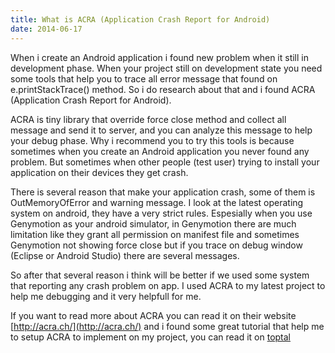 ```yaml
---
title: What is ACRA (Application Crash Report for Android) 
date: 2014-06-17
---
```


When i create an Android application i found new problem when it still in development phase. When your project still on development state you need some tools that help you to trace all error message that found on e.printStackTrace() method. So i do research about that and i found ACRA (Application Crash Report for Android).

ACRA is tiny library that override force close method and collect all message and send it to server, and you can analyze this message to help your debug phase. Why i recommend you to try this tools is because sometimes when you create an Android application you never found any problem. But sometimes when other people (test user) trying to install your application on their devices they get crash.

There is several reason that make your application crash, some of them is OutMemoryOfError and warning message. I look at the latest operating system on android, they have a very strict rules. Espesially when you use Genymotion as your android simulator, in Genymotion there are much limitation like they grant all permission on manifest file and sometimes Genymotion not showing force close but if you trace on debug window (Eclipse or Android Studio) there are several messages.

So after that several reason i think will be better if we used some system that reporting any crash problem on app. I used ACRA to my latest project to help me debugging and it very helpfull for me.

If you want to read more about ACRA you can read it on their website [http://acra.ch/](http://acra.ch/) and i found some great tutorial that help me to setup ACRA to implement on my project, you can read it on [toptal](http://www.toptal.com/android/automated-android-crash-reports-with-acra-and-cloudant)
